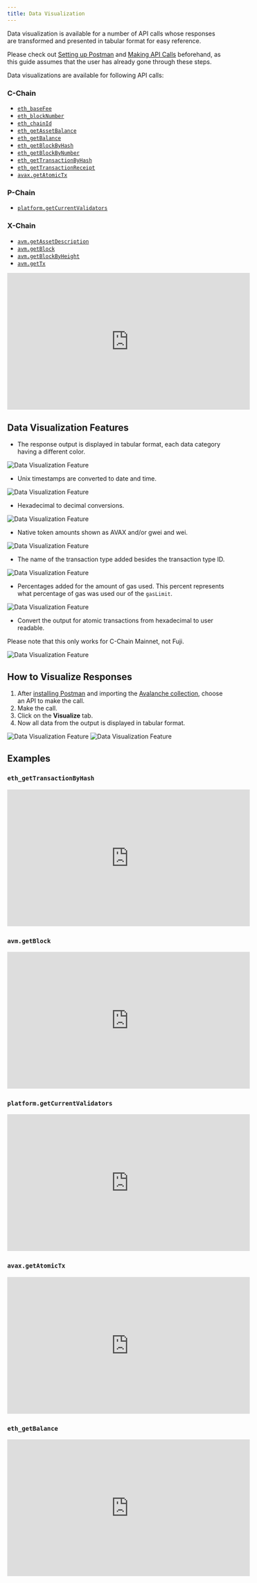 ```yaml
---
title: Data Visualization
---
```


Data visualization is available for a number of API calls whose responses are transformed and presented in tabular format for easy reference.

Please check out [Setting up Postman](/docs/tooling/avalanche-go-postman-collection/setting-up-postman#setup) and [Making API Calls](/docs/tooling/avalanche-go-postman-collection/making-api-calls) beforehand, as this guide assumes that the user has already gone through these steps.

Data visualizations are available for following API calls:

### C-Chain[​](#c-chain "Direct link to heading")

- [`eth_baseFee`](/docs/api-reference/c-chain/api#eth_basefee)
- [`eth_blockNumber`](https://www.quicknode.com/docs/ethereum/eth_blockNumber)
- [`eth_chainId`](https://www.quicknode.com/docs/ethereum/eth_chainId)
- [`eth_getAssetBalance`](/docs/api-reference/c-chain/api#eth_getassetbalance)
- [`eth_getBalance`](https://www.quicknode.com/docs/ethereum/eth_getBalance)
- [`eth_getBlockByHash`](https://www.quicknode.com/docs/ethereum/eth_getBlockByHash)
- [`eth_getBlockByNumber`](https://www.quicknode.com/docs/ethereum/eth_getBlockByNumber)
- [`eth_getTransactionByHash`](https://www.quicknode.com/docs/ethereum/eth_getTransactionByHash)
- [`eth_getTransactionReceipt`](https://www.quicknode.com/docs/ethereum/eth_getTransactionReceipt)
- [`avax.getAtomicTx`](/docs/api-reference/c-chain/api#avaxgetatomictx)

### P-Chain[​](#p-chain "Direct link to heading")

- [`platform.getCurrentValidators`](/docs/api-reference/p-chain/api#platformgetcurrentvalidators)

### X-Chain[​](#x-chain "Direct link to heading")

- [`avm.getAssetDescription`](/docs/api-reference/x-chain/api#avmgetassetdescription)
- [`avm.getBlock`](/docs/api-reference/x-chain/api#avmgetblock)
- [`avm.getBlockByHeight`](/docs/api-reference/x-chain/api#avmgetblockbyheight)
- [`avm.getTx`](/docs/api-reference/x-chain/api#avmgettx)

<iframe
  width="560"
  height="315"
  src="https://www.youtube.com/watch?v=2jS5EFWLoGs&t=56s"
  title="YouTube video player"
  frameBorder="0"
  allow="accelerometer; autoplay; clipboard-write; encrypted-media; gyroscope; picture-in-picture"
  allowFullScreen
></iframe>

Data Visualization Features[​](#data-visualization-features "Direct link to heading")
-------------------------------------------------------------------------------------

- The response output is displayed in tabular format, each data category having a different color.

![Data Visualization Feature](/images/visualize1.png)

- Unix timestamps are converted to date and time.

![Data Visualization Feature](/images/visualize2.png)

- Hexadecimal to decimal conversions.

![Data Visualization Feature](/images/visualize3.png)

- Native token amounts shown as AVAX and/or gwei and wei.

![Data Visualization Feature](/images/visualize4.png)

- The name of the transaction type added besides the transaction type ID.

![Data Visualization Feature](/images/visualize5.png)

- Percentages added for the amount of gas used. This percent represents what percentage of gas was used our of the `gasLimit`.

![Data Visualization Feature](/images/visualize6.png)

- Convert the output for atomic transactions from hexadecimal to user readable.

<Callout title="Note">
Please note that this only works for C-Chain Mainnet, not Fuji.
</Callout>

![Data Visualization Feature](/images/visualize7.png)

How to Visualize Responses[​](#how-to-visualize-responses "Direct link to heading")
-----------------------------------------------------------------------------------

1. After [installing Postman](/docs/tooling/avalanche-go-postman-collection/setting-up-postman#postman-installation) and importing the [Avalanche collection](/docs/tooling/avalanche-go-postman-collection/setting-up-postman#collection-import), choose an API to make the call. 
2. Make the call.
3. Click on the **Visualize** tab.
4. Now all data from the output is displayed in tabular format.

![Data Visualization Feature](/images/visualize8.png) ![Data Visualization Feature](/images/visualize9.png)

Examples[​](#examples "Direct link to heading")
-----------------------------------------------

### `eth_getTransactionByHash`[​](#eth_gettransactionbyhash "Direct link to heading")

<iframe
  width="560"
  height="315"
  src="https://www.youtube.com/watch?v=M83WhbXq5R0"
  title="YouTube video player"
  frameBorder="0"
  allow="accelerometer; autoplay; clipboard-write; encrypted-media; gyroscope; picture-in-picture"
  allowFullScreen
></iframe>

### `avm.getBlock`[​](#avmgetblock "Direct link to heading")

<iframe
  width="560"
  height="315"
  src="https://www.youtube.com/watch?v=d5E2pHXFInE"
  title="YouTube video player"
  frameBorder="0"
  allow="accelerometer; autoplay; clipboard-write; encrypted-media; gyroscope; picture-in-picture"
  allowFullScreen
></iframe>

### `platform.getCurrentValidators`[​](#platformgetcurrentvalidators "Direct link to heading")

<iframe
  width="560"
  height="315"
  src="https://www.youtube.com/watch?v=Pkf84edkw_0"
  title="YouTube video player"
  frameBorder="0"
  allow="accelerometer; autoplay; clipboard-write; encrypted-media; gyroscope; picture-in-picture"
  allowFullScreen
></iframe>

### `avax.getAtomicTx`[​](#avaxgetatomictx "Direct link to heading")

<iframe
  width="560"
  height="315"
  src="https://www.youtube.com/watch?v=AYIgdQomHqc"
  title="YouTube video player"
  frameBorder="0"
  allow="accelerometer; autoplay; clipboard-write; encrypted-media; gyroscope; picture-in-picture"
  allowFullScreen
></iframe>

### `eth_getBalance`[​](#eth_getbalance "Direct link to heading")

<iframe
  width="560"
  height="315"
  src="https://www.youtube.com/watch?v=M3n7cm1DYLE"
  title="YouTube video player"
  frameBorder="0"
  allow="accelerometer; autoplay; clipboard-write; encrypted-media; gyroscope; picture-in-picture"
  allowFullScreen
></iframe>
